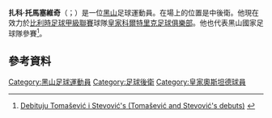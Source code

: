 '''扎科·托馬塞維奇'''（{{lang-sr|Жapкo Toмaшeвић}}；{{bd|1990年|2月22日|catIdx=Tomašević}}）是一位[[黑山|黑山]]足球運動員。在場上的位置是中後衛。他現在效力於[[比利時足球甲級聯賽|比利時足球甲級聯賽]]球隊[[皇家科爾特里克足球俱樂部|皇家科爾特里克足球俱樂部]]。他也代表黑山國家足球隊參賽<ref>[http://www.cafemontenegro.com/index.php?group=17&news=86533 Debituju Tomašević i Stevović's (Tomašević and Stevović's debuts)] {{Wayback|url=http://www.cafemontenegro.com/index.php?group=17&news=86533 |date=20120304192303 }} {{sr icon}}</ref>。

==參考資料==
{{Reflist}}

{{DEFAULTSORT: Tomašević, Žarko}}
[[Category:黑山足球運動員|Category:黑山足球運動員]]
[[Category:足球後衛|Category:足球後衛]]
[[Category:皇家奧斯坦德球員|Category:皇家奧斯坦德球員]]